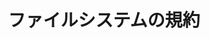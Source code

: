 ---
source-updated-at: 2025-05-16T04:52:11.000Z
translation-updated-at: 2025-06-02T20:01:21.827Z
title: ファイルシステムの規約
description: Next.js のファイルシステム規約に関する API リファレンス。
---